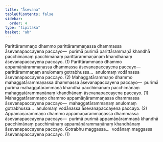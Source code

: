 ```yaml
---
title: "Āsevana"
tableOfContents: false
sidebar:
  order: 4
type: "tipitaka"
basket: "ab"
---
```



<DynamicBreadcrumb />

<Division number="28">

<Paragraph number="2225">
Parittārammaṇo dhammo parittārammaṇassa dhammassa āsevanapaccayena paccayo—  purimā purimā parittārammaṇā khandhā pacchimānaṃ pacchimānaṃ parittārammaṇānaṃ khandhānaṃ āsevanapaccayena paccayo. (1)
</Paragraph>

<Paragraph number="2226">
Parittārammaṇo dhammo appamāṇārammaṇassa dhammassa āsevanapaccayena paccayo—  parittārammaṇaṃ anulomaṃ gotrabhussa…  anulomaṃ vodānassa āsevanapaccayena paccayo. (2)
</Paragraph>

</Division>
<Division number="29">

<Paragraph number="2227">
Mahaggatārammaṇo dhammo mahaggatārammaṇassa dhammassa āsevanapaccayena paccayo—  purimā purimā mahaggatārammaṇā khandhā pacchimānaṃ pacchimānaṃ mahaggatārammaṇānaṃ khandhānaṃ āsevanapaccayena paccayo. (1)
</Paragraph>

<Paragraph number="2228">
Mahaggatārammaṇo dhammo appamāṇārammaṇassa dhammassa āsevanapaccayena paccayo—  mahaggatārammaṇaṃ anulomaṃ gotrabhussa…  anulomaṃ vodānassa āsevanapaccayena paccayo. (2)
</Paragraph>

</Division>
<Division number="30">

<Paragraph number="2229">
Appamāṇārammaṇo dhammo appamāṇārammaṇassa dhammassa āsevanapaccayena paccayo—  purimā purimā appamāṇārammaṇā khandhā pacchimānaṃ pacchimānaṃ appamāṇārammaṇānaṃ khandhānaṃ āsevanapaccayena paccayo. Gotrabhu maggassa…  vodānaṃ maggassa āsevanapaccayena paccayo. (1)
</Paragraph>
</Division>